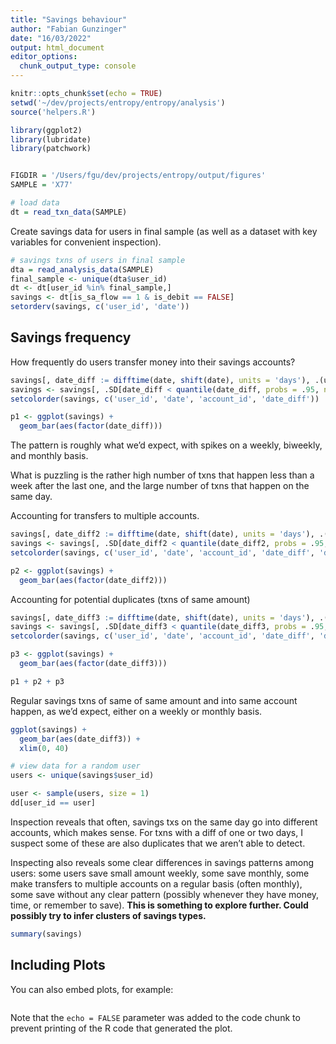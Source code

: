 ```yaml
---
title: "Savings behaviour"
author: "Fabian Gunzinger"
date: "16/03/2022"
output: html_document
editor_options: 
  chunk_output_type: console
---
```


```r
knitr::opts_chunk$set(echo = TRUE)
setwd('~/dev/projects/entropy/entropy/analysis')
source('helpers.R')

library(ggplot2)
library(lubridate)
library(patchwork)


FIGDIR = '/Users/fgu/dev/projects/entropy/output/figures' 
SAMPLE = 'X77'

# load data
dt = read_txn_data(SAMPLE)
```

Create savings data for users in final sample (as well as a dataset with key variables for convenient inspection).

```r
# savings txns of users in final sample
dta = read_analysis_data(SAMPLE)
final_sample <- unique(dta$user_id)
dt <- dt[user_id %in% final_sample,]
savings <- dt[is_sa_flow == 1 & is_debit == FALSE]
setorderv(savings, c('user_id', 'date'))

```


## Savings frequency

How frequently do users transfer money into their savings accounts?

```r
savings[, date_diff := difftime(date, shift(date), units = 'days'), .(user_id)]
savings <- savings[, .SD[date_diff < quantile(date_diff, probs = .95, na.rm = T)]]
setcolorder(savings, c('user_id', 'date', 'account_id', 'date_diff'))

p1 <- ggplot(savings) + 
  geom_bar(aes(factor(date_diff)))
```

The pattern is roughly what we'd expect, with spikes on a weekly, biweekly, and monthly basis.

What is puzzling is the rather high number of txns that happen less than a week after the last one, and the large number of txns that happen on the same day.

Accounting for transfers to multiple accounts.

```r
savings[, date_diff2 := difftime(date, shift(date), units = 'days'), .(user_id, account_id)]
savings <- savings[, .SD[date_diff2 < quantile(date_diff2, probs = .95, na.rm = T)]]
setcolorder(savings, c('user_id', 'date', 'account_id', 'date_diff', 'date_diff2'))

p2 <- ggplot(savings) + 
  geom_bar(aes(factor(date_diff2)))
```

Accounting for potential duplicates (txns of same amount)

```r
savings[, date_diff3 := difftime(date, shift(date), units = 'days'), .(user_id, account_id, amount)]
savings <- savings[, .SD[date_diff3 < quantile(date_diff3, probs = .95, na.rm = T)]]
setcolorder(savings, c('user_id', 'date', 'account_id', 'date_diff', 'date_diff2', 'date_diff3'))

p3 <- ggplot(savings) + 
  geom_bar(aes(factor(date_diff3)))
```



```r
p1 + p2 + p3

```


Regular savings txns of same of same amount and into same account happen, as we'd expect, either on a weekly or monthly basis.
```r
ggplot(savings) +
  geom_bar(aes(date_diff3)) +
  xlim(0, 40)
```



```r
# view data for a random user
users <- unique(savings$user_id)
```
```r
user <- sample(users, size = 1)
dd[user_id == user]
```









Inspection reveals that often, savings txs on the same day go into different accounts, which makes sense. For txns with a diff of one or two days, I suspect some of these are also duplicates that we aren't able to detect.

Inspecting also reveals some clear differences in savings patterns among users: some users save small amount weekly, some save monthly, some make transfers to multiple accounts on a regular basis (often monthly), some save without any clear pattern (possibly whenever they have money, time, or remember to save). **This is something to explore further. Could possibly try to infer clusters of savings types.**


```r
summary(savings)
```


## Including Plots

You can also embed plots, for example:

```r

```

Note that the `echo = FALSE` parameter was added to the code chunk to prevent printing of the R code that generated the plot.
